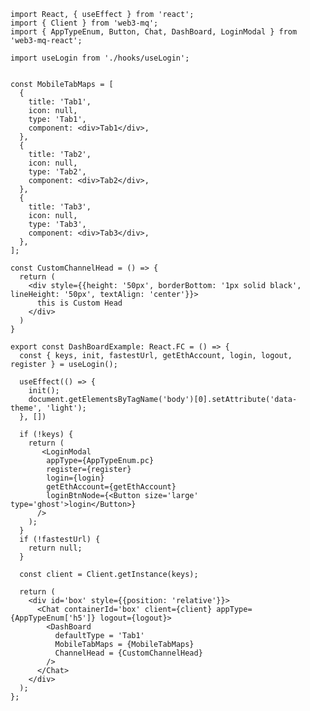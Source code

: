 ```tsx 
import React, { useEffect } from 'react';
import { Client } from 'web3-mq';
import { AppTypeEnum, Button, Chat, DashBoard, LoginModal } from 'web3-mq-react';

import useLogin from './hooks/useLogin';


const MobileTabMaps = [
  {
    title: 'Tab1',
    icon: null,
    type: 'Tab1',
    component: <div>Tab1</div>,
  },
  {
    title: 'Tab2',
    icon: null,
    type: 'Tab2',
    component: <div>Tab2</div>,
  },
  {
    title: 'Tab3',
    icon: null,
    type: 'Tab3',
    component: <div>Tab3</div>,
  },
];

const CustomChannelHead = () => {
  return (
    <div style={{height: '50px', borderBottom: '1px solid black', lineHeight: '50px', textAlign: 'center'}}>
      this is Custom Head
    </div>
  )
}

export const DashBoardExample: React.FC = () => {
  const { keys, init, fastestUrl, getEthAccount, login, logout, register } = useLogin();

  useEffect(() => {
    init();
    document.getElementsByTagName('body')[0].setAttribute('data-theme', 'light');
  }, [])

  if (!keys) {
    return (
       <LoginModal 
        appType={AppTypeEnum.pc}
        register={register}
        login={login}
        getEthAccount={getEthAccount}
        loginBtnNode={<Button size='large' type='ghost'>login</Button>}
      />
    );
  }
  if (!fastestUrl) {
    return null;
  }

  const client = Client.getInstance(keys);

  return (
    <div id='box' style={{position: 'relative'}}>
      <Chat containerId='box' client={client} appType={AppTypeEnum['h5']} logout={logout}>
        <DashBoard 
          defaultType = 'Tab1'
          MobileTabMaps = {MobileTabMaps}
          ChannelHead = {CustomChannelHead}
        />
      </Chat>
    </div>
  );
};
```
